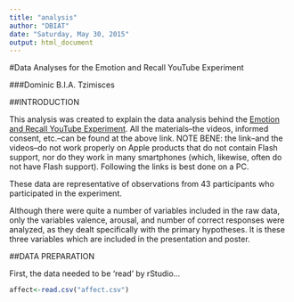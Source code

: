 ```yaml
---
title: "analysis"
author: "DBIAT"
date: "Saturday, May 30, 2015"
output: html_document
---
```


#Data Analyses for the Emotion and Recall YouTube Experiment

###Dominic B.I.A. Tzimisces

##INTRODUCTION

This analysis was created to explain the data analysis behind the [Emotion and Recall YouTube Experiment](https://www.youtube.com/watch?v=iphxvoAOpE4).  All the materials--the videos, informed consent, etc.--can be found at the above link.  NOTE BENE:  the link--and the videos--do not work properly on Apple products that do not contain Flash support, nor do they work in many smartphones (which, likewise, often do not have Flash support).  Following the links is best done on a PC. 

These data are representative of observations from 43 participants who participated in the experiment.

Although there were quite a number of variables included in the raw data, only the variables valence, arousal, and number of correct responses were analyzed, as they dealt specifically with the primary hypotheses.  It is these three variables which are included in the presentation and poster.

##DATA PREPARATION

First, the data needed to be 'read' by rStudio...

```r
affect<-read.csv("affect.csv")
```


